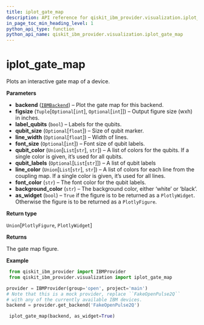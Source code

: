 ```yaml
---
title: iplot_gate_map
description: API reference for qiskit_ibm_provider.visualization.iplot_gate_map
in_page_toc_min_heading_level: 1
python_api_type: function
python_api_name: qiskit_ibm_provider.visualization.iplot_gate_map
---
```


<span id="iplot-gate-map" />

# iplot\_gate\_map

<Function id="qiskit_ibm_provider.visualization.iplot_gate_map" isDedicatedPage={true} github="https://github.com/qiskit/qiskit-ibm-provider/tree/stable/0.9/qiskit_ibm_provider/visualization/interactive/gate_map.py" signature="iplot_gate_map(backend, figsize=(None, None), label_qubits=True, qubit_size=None, line_width=None, font_size=None, qubit_color='#2f4b7c', qubit_labels=None, line_color='#2f4b7c', font_color='white', background_color='white', as_widget=False)">
  Plots an interactive gate map of a device.

  **Parameters**

  *   **backend** ([`IBMBackend`](qiskit_ibm_provider.IBMBackend "qiskit_ibm_provider.ibm_backend.IBMBackend")) – Plot the gate map for this backend.
  *   **figsize** (`Tuple`\[`Optional`\[`int`], `Optional`\[`int`]]) – Output figure size (wxh) in inches.
  *   **label\_qubits** (`bool`) – Labels for the qubits.
  *   **qubit\_size** (`Optional`\[`float`]) – Size of qubit marker.
  *   **line\_width** (`Optional`\[`float`]) – Width of lines.
  *   **font\_size** (`Optional`\[`int`]) – Font size of qubit labels.
  *   **qubit\_color** (`Union`\[`List`\[`str`], `str`]) – A list of colors for the qubits. If a single color is given, it’s used for all qubits.
  *   **qubit\_labels** (`Optional`\[`List`\[`str`]]) – A list of qubit labels
  *   **line\_color** (`Union`\[`List`\[`str`], `str`]) – A list of colors for each line from the coupling map. If a single color is given, it’s used for all lines.
  *   **font\_color** (`str`) – The font color for the qubit labels.
  *   **background\_color** (`str`) – The background color, either ‘white’ or ‘black’.
  *   **as\_widget** (`bool`) – `True` if the figure is to be returned as a `PlotlyWidget`. Otherwise the figure is to be returned as a `PlotlyFigure`.

  **Return type**

  `Union`\[`PlotlyFigure`, `PlotlyWidget`]

  **Returns**

  The gate map figure.

  **Example**

  ```python
   from qiskit_ibm_provider import IBMProvider
   from qiskit_ibm_provider.visualization import iplot_gate_map

  provider = IBMProvider(group='open', project='main')
  # Note that this is a mock provider, replace ``FakeOpenPulse2Q``
  # with any of the currently available IBM devices.
  backend = provider.get_backend('FakeOpenPulse2Q')

   iplot_gate_map(backend, as_widget=True)
  ```
</Function>

